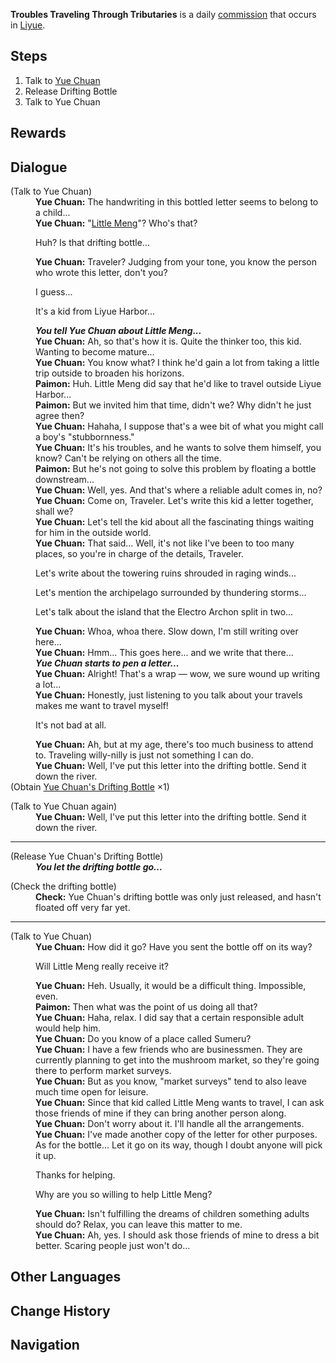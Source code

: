 {{Quest Infobox
|id            = 21026
|type          = Commission
|image         = Commission Troubles Traveling Through Tributaries.png
|description   = 
|startLocation = [[Yaoguang Shoal]], [[Liyue]]
|prev          = Ahoy! A Pirate's Growth for Ye!
|next          = The Little Pirate Goes Out to Sea
|requirement   = 
|other         = AR-Dependent Rewards
|npc           = Yue Chuan
|characters    = Yue Chuan; Paimon; Traveler
|region        = Liyue
|area          = Qiongji Estuary
}}
'''Troubles Traveling Through Tributaries''' is a daily [[commission]] that occurs in [[Liyue]].

==Steps==
#Talk to [[Yue Chuan]]
#Release Drifting Bottle
#Talk to Yue Chuan
<!--
==Notes==
-->
==Rewards==
{{Commission Rewards|low}}

==Dialogue==
{{Quest Description|[[Yue Chuan]] appears to have picked up Little Meng's drifting bottle...}}
{{Dialogue start}}
;(Talk to Yue Chuan)
:'''Yue Chuan:''' The handwriting in this bottled letter seems to belong to a child...
:'''Yue Chuan:'''  "[[Little Meng]]"? Who's that?
:{{DIcon}} Huh? Is that drifting bottle...
:'''Yue Chuan:''' Traveler? Judging from your tone, you know the person who wrote this letter, don't you?
:{{DIcon}} I guess...
:{{DIcon}} It's a kid from Liyue Harbor...
:'''''You tell Yue Chuan about Little Meng...'''''
:'''Yue Chuan:''' Ah, so that's how it is. Quite the thinker too, this kid. Wanting to become mature...
:'''Yue Chuan:''' You know what? I think he'd gain a lot from taking a little trip outside to broaden his horizons.
:'''Paimon:''' Huh. Little Meng did say that he'd like to travel outside Liyue Harbor...
:'''Paimon:''' But we invited him that time, didn't we? Why didn't he just agree then?
:'''Yue Chuan:''' Hahaha, I suppose that's a wee bit of what you might call a boy's "stubbornness."
:'''Yue Chuan:''' It's his troubles, and he wants to solve them himself, you know? Can't be relying on others all the time.
:'''Paimon:''' But he's not going to solve this problem by floating a bottle downstream...
:'''Yue Chuan:''' Well, yes. And that's where a reliable adult comes in, no?
:'''Yue Chuan:''' Come on, Traveler. Let's write this kid a letter together, shall we?
:'''Yue Chuan:''' Let's tell the kid about all the fascinating things waiting for him in the outside world.
:'''Yue Chuan:''' That said... Well, it's not like I've been to too many places, so you're in charge of the details, Traveler.
:{{DIcon}} Let's write about the towering ruins shrouded in raging winds...
:{{DIcon}} Let's mention the archipelago surrounded by thundering storms...
:{{DIcon}} Let's talk about the island that the Electro Archon split in two...
:'''Yue Chuan:''' Whoa, whoa there. Slow down, I'm still writing over here...
:'''Yue Chuan:''' Hmm... This goes here... and we write that there...
:'''''Yue Chuan starts to pen a letter...'''''
:'''Yue Chuan:''' Alright! That's a wrap — wow, we sure wound up writing a lot...
:'''Yue Chuan:''' Honestly, just listening to you talk about your travels makes me want to travel myself!
:{{DIcon}} It's not bad at all.
:'''Yue Chuan:''' Ah, but at my age, there's too much business to attend to. Traveling willy-nilly is just not something I can do.
:'''Yue Chuan:''' Well, I've put this letter into the drifting bottle. Send it down the river.
;(Obtain [[Yue Chuan's Drifting Bottle]] ×1)

;(Talk to Yue Chuan again)
:'''Yue Chuan:''' Well, I've put this letter into the drifting bottle. Send it down the river.
----
;(Release Yue Chuan's Drifting Bottle)
:'''''You let the drifting bottle go...'''''

;(Check the drifting bottle)
:'''Check:''' Yue Chuan's drifting bottle was only just released, and hasn't floated off very far yet.
----
;(Talk to Yue Chuan)
:'''Yue Chuan:''' How did it go? Have you sent the bottle off on its way?
:{{DIcon}} Will Little Meng really receive it?
:'''Yue Chuan:''' Heh. Usually, it would be a difficult thing. Impossible, even.
:'''Paimon:''' Then what was the point of us doing all that?
:'''Yue Chuan:''' Haha, relax. I did say that a certain responsible adult would help him.
:'''Yue Chuan:''' Do you know of a place called Sumeru?
:'''Yue Chuan:''' I have a few friends who are businessmen. They are currently planning to get into the mushroom market, so they're going there to perform market surveys.
:'''Yue Chuan:'''  But as you know, "market surveys" tend to also leave much time open for leisure.
:'''Yue Chuan:''' Since that kid called Little Meng wants to travel, I can ask those friends of mine if they can bring another person along.
:'''Yue Chuan:''' Don't worry about it. I'll handle all the arrangements.
:'''Yue Chuan:''' I've made another copy of the letter for other purposes. As for the bottle... Let it go on its way, though I doubt anyone will pick it up.
:{{DIcon}} Thanks for helping.
:{{DIcon}} Why are you so willing to help Little Meng?
:'''Yue Chuan:''' Isn't fulfilling the dreams of children something adults should do? Relax, you can leave this matter to me.
:'''Yue Chuan:''' Ah, yes. I should ask those friends of mine to dress a bit better. Scaring people just won't do...
{{Dialogue end}}

==Other Languages==
{{Other Languages
|en      = Troubles Traveling Through Tributaries
|zhs     = 随水而来的烦恼
|zhs_rm  = Suí Shuǐ Ér Lái de Fánnǎo
|zht     = 隨水而來的煩惱
|zht_rm  = Suí Shuǐ Ér Lái de Fánnǎo
|zh_tl   = Troubles that Came With the Water
|ja      = 水と共に流れてきた悩み
|ja_rm   = Mizu to Tomo ni Nagaretekita Nayami
|ja_tl   = Troubles That Came With the Water
|ko      = 물을 타고 온 고민
|ko_rm   = Mul-eul Tago On Gomin
|ko_tl   = Troubles Over the Water
|es      = Problemas que vienen con la corriente
|es_tl   = 
|fr      = Troubles sur les flots
|fr_tl   = Troubles Over the Waves
|ru      = Принесённое волнами беспокойство
|ru_tl   = 
|th      = เรื่องกลุ้มใจที่มากับสายน้ำ
|th_rm   = 
|th_tl   = Troubles that Come with the Stream
|vi      = Dòng Chảy Mang Phiền Não
|vi_tl   = 
|de      = Die angeschwemmte Sorge
|de_tl   = The Washed Up Worry
|id      = Kegelisahan yang Mampir Melalui Air
|id_tl   = Worries that Drop-In Through Water
|pt      = Problemas Relacionados com Água
|pt_tl   = 
}}

==Change History==
{{Change History|2.4}}

==Navigation==
{{Commission Navbox|Liyue|In Series}}